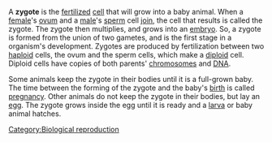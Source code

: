 A '''zygote''' is the [[fertilization|fertilized]] [[cell]] that will grow into a baby animal. When a [[female]]'s [[ovum]] and a [[male]]'s [[sperm]] cell [[fertilization|join]], the cell that results is called the zygote. The zygote then multiplies, and grows into an [[embryo]].  So, a zygote is formed from the union of two gametes, and is the first stage in a organism's development. Zygotes are produced by fertilization between two [[haploid]] cells, the ovum and the sperm cells, which make a [[diploid]] cell. Diploid cells have copies of both parents' [[chromosomes]] and [[DNA]].

Some animals keep the zygote in their bodies until it is a full-grown baby. The time between the forming of the zygote and the baby's [[birth]] is called [[pregnancy]]. Other animals do not keep the zygote in their bodies, but lay an [[egg (biology)|egg]]. The zygote grows inside the egg until it is ready and a [[larva]] or baby animal hatches.


{{biology-stub}}
[[Category:Biological reproduction]]